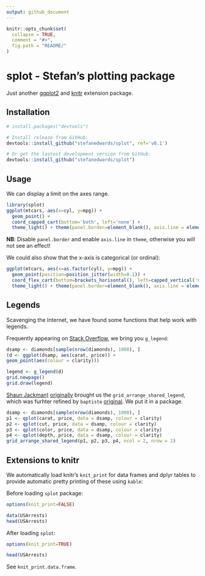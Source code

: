 ```yaml
---
output: github_document
---
```


<!-- README.md is generated from README.Rmd. Please edit that file -->

```r
knitr::opts_chunk$set(
  collapse = TRUE,
  comment = "#>",
  fig.path = "README/"
)
```

# splot - Stefan's plotting package

Just another [ggplot2](http://ggplot2.tidyverse.org) and 
[knitr](https://yihui.name/knitr/) extension package.


## Installation

```r
# install.packages("devtools")

# Install release from GitHub:
devtools::install_github("stefanedwards/splot", ref='v0.1')

# Or get the lastest development version from GitHub:
devtools::install_github("stefanedwards/splot")
```



## Usage

We can display a limit on the axes range.
```r
library(splot)
ggplot(mtcars, aes(x=cyl, y=mpg)) + 
  geom_point() + 
  coord_capped_cart(bottom='both', left='none') +
  theme_light() + theme(panel.border=element_blank(), axis.line = element_line())
```

**NB**: Disable `panel.border` and enable `axis.line` in `theme`, otherwise you will not see an effect!

We could also show that the x-axis is categorical (or ordinal):
```r
ggplot(mtcars, aes(x=as.factor(cyl), y=mpg)) + 
  geom_point(position=position_jitter(width=0.1)) + 
  coord_flex_cart(bottom=brackets_horisontal(), left=capped_vertical('none')) +
  theme_light() + theme(panel.border=element_blank(), axis.line = element_line())
```


## Legends

Scavenging the Internet, we have found some functions that help work with 
legends.

Frequently appearing on [Stack Overflow](http://stackoverflow.com), we bring 
you `g_legend`:
```r
dsamp <- diamonds[sample(nrow(diamonds), 1000), ]
(d <- ggplot(dsamp, aes(carat, price)) +
geom_point(aes(colour = clarity)))

legend <- g_legend(d)
grid.newpage()
grid.draw(legend)
```

[Shaun Jackman)](http://rpubs.com/sjackman) 
[originally]([http://rpubs.com/sjackman/grid_arrange_shared_legend)
brought us the
`grid_arrange_shared_legend`, which was furhter refined by `baptiste` 
[original](https://github.com/tidyverse/ggplot2/wiki/Share-a-legend-between-two-ggplot2-graphs).
We put it in a package.

```r
dsamp <- diamonds[sample(nrow(diamonds), 1000), ]
p1 <- qplot(carat, price, data = dsamp, colour = clarity)
p2 <- qplot(cut, price, data = dsamp, colour = clarity)
p3 <- qplot(color, price, data = dsamp, colour = clarity)
p4 <- qplot(depth, price, data = dsamp, colour = clarity)
grid_arrange_shared_legend(p1, p2, p3, p4, ncol = 2, nrow = 2)
```


## Extensions to knitr

We automatically load knitr's `knit_print` for 
data frames and dplyr tables to provide automatic pretty printing of
these using `kable`:

Before loading `splot` package:
```r
options(knit_print=FALSE)
```
```r
data(USArrests)
head(USArrests)
```

After loading `splot`:
```r
options(knit_print=TRUE)
```
```r
head(USArrests)
```

See `knit_print.data.frame`.


